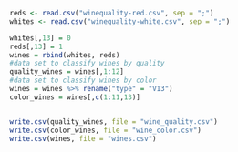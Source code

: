 ```r
reds <- read.csv("winequality-red.csv", sep = ";")
whites <- read.csv("winequality-white.csv", sep = ";")

whites[,13] = 0
reds[,13] = 1
wines = rbind(whites, reds)
#data set to classify wines by quality
quality_wines = wines[,1:12] 
#data set to classify wines by color
wines = wines %>% rename("type" = "V13")
color_wines = wines[,c(1:11,13)]


write.csv(quality_wines, file = "wine_quality.csv")
write.csv(color_wines, file = "wine_color.csv")
write.csv(wines, file = "wines.csv")
```

